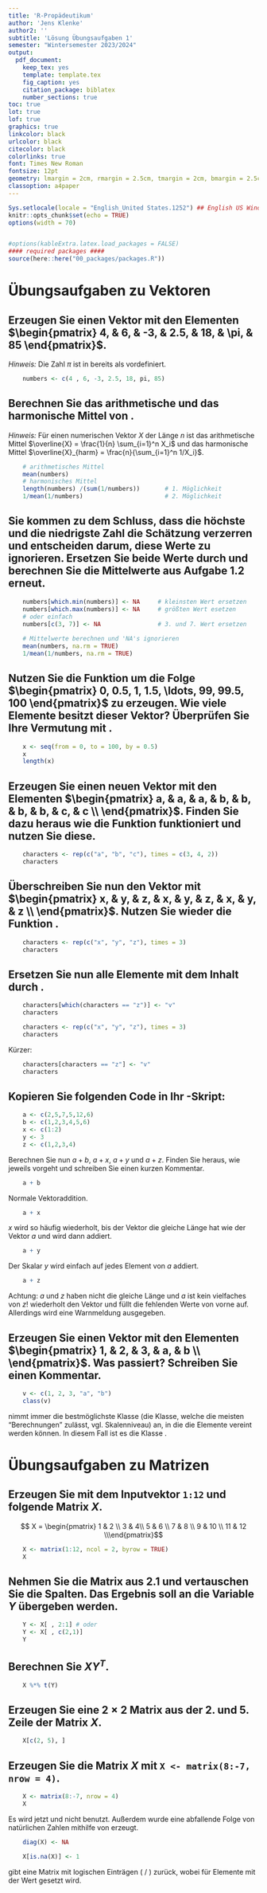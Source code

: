 ```yaml
---
title: 'R-Propädeutikum'
author: 'Jens Klenke'
author2: ''
subtitle: 'Lösung Übungsaufgaben 1'
semester: "Wintersemester 2023/2024"
output:
  pdf_document:
    keep_tex: yes
    template: template.tex
    fig_caption: yes
    citation_package: biblatex
    number_sections: true
toc: true
lot: true
lof: true
graphics: true
linkcolor: black
urlcolor: black
citecolor: black
colorlinks: true
font: Times New Roman
fontsize: 12pt
geometry: lmargin = 2cm, rmargin = 2.5cm, tmargin = 2cm, bmargin = 2.5cm
classoption: a4paper
---
```


```r
Sys.setlocale(locale = "English_United States.1252") ## English US Windows
knitr::opts_chunk$set(echo = TRUE)
options(width = 70)


#options(kableExtra.latex.load_packages = FALSE)
#### required packages ####
source(here::here("00_packages/packages.R"))
```

# Übungsaufgaben zu Vektoren 

## Erzeugen Sie einen Vektor \texttt{numbers} mit den Elementen $\begin{pmatrix} 4, & 6, & -3, & 2.5, & 18, & \pi, &  85 \end{pmatrix}$.

*Hinweis:* Die Zahl $\pi$ ist in \texttt{R} bereits als \texttt{pi} vordefiniert.

```r
    numbers <- c(4 , 6, -3, 2.5, 18, pi, 85)
```

\vspace{0.5cm}

## Berechnen Sie das arithmetische und das harmonische Mittel von \texttt{numbers}.

*Hinweis:* Für einen numerischen Vektor $X$ der Länge $n$ ist das arithmetische Mittel $\overline{X} = \frac{1}{n} \sum_{i=1}^n X_i$ und das harmonische Mittel $\overline{X}_{harm} = \frac{n}{\sum_{i=1}^n 1/X_i}$.

```r
    # arithmetisches Mittel
    mean(numbers) 
    # harmonisches Mittel
    length(numbers) /(sum(1/numbers))       # 1. Möglichkeit
    1/mean(1/numbers)                       # 2. Möglichkeit
```

\vspace{0.5cm}

## Sie kommen zu dem Schluss, dass die höchste und die niedrigste Zahl die Schätzung verzerren und entscheiden darum, diese Werte zu ignorieren. Ersetzen Sie beide Werte durch \texttt{NA} und berechnen Sie die Mittelwerte aus Aufgabe 1.2 erneut.

```r
    numbers[which.min(numbers)] <- NA     # kleinsten Wert ersetzen
    numbers[which.max(numbers)] <- NA     # größten Wert esetzen 
    # oder einfach 
    numbers[c(3, 7)] <- NA                # 3. und 7. Wert ersetzen 
    
    # Mittelwerte berechnen und 'NA's ignorieren
    mean(numbers, na.rm = TRUE)
    1/mean(1/numbers, na.rm = TRUE)
```

\vspace{0.5cm}

## Nutzen Sie die Funktion \texttt{seq()} um die Folge \linebreak $\begin{pmatrix} 0, 0.5, 1, 1.5, \ldots, 99, 99.5, 100 \end{pmatrix}$ zu erzeugen. Wie viele Elemente besitzt dieser Vektor? Überprüfen Sie Ihre Vermutung mit \texttt{length()}.

```r
    x <- seq(from = 0, to = 100, by = 0.5)
    x
    length(x)
```

\vspace{0.5cm}

## Erzeugen Sie einen neuen Vektor \texttt{characters} mit den Elementen $\begin{pmatrix} a, & a, & a,  & b, & b, & b, & b, & c, & c \\ \end{pmatrix}$. Finden Sie dazu heraus wie die Funktion \texttt{rep()} funktioniert und nutzen Sie diese. 

```r
    characters <- rep(c("a", "b", "c"), times = c(3, 4, 2))
    characters
```

\vspace{0.5cm}

## Überschreiben Sie nun den Vektor  \texttt{characters}  mit \linebreak  $\begin{pmatrix} x, & y, & z, & x, & y, & z, & x, & y, & z \\ \end{pmatrix}$. Nutzen Sie wieder die Funktion \texttt{rep()}.

```r
    characters <- rep(c("x", "y", "z"), times = 3)
    characters
```
\vspace{0.5cm}

## Ersetzen Sie nun alle Elemente mit dem Inhalt \texttt{"z"} durch \texttt{"v"}.

```r
    characters[which(characters == "z")] <- "v"
    characters
```

```r
    characters <- rep(c("x", "y", "z"), times = 3)
    characters
```

Kürzer:
```r
    characters[characters == "z"] <- "v"
    characters
```


\vspace{0.5cm}

## Kopieren Sie folgenden Code in Ihr \texttt{R}-Skript:

```r
    a <- c(2,5,7,5,12,6)
    b <- c(1,2,3,4,5,6)
    x <- c(1:2)
    y <- 3
    z <- c(1,2,3,4)
```
    
Berechnen Sie nun $a+b$, $a+x$, $a+y$ und $a+z$. Finden Sie heraus, wie \texttt{R} jeweils vorgeht und schreiben Sie einen kurzen Kommentar.

```r
    a + b 
```

Normale Vektoraddition.

```r
    a + x
```

$x$ wird so häufig wiederholt, bis der Vektor die gleiche Länge hat wie der Vektor $a$ und wird dann addiert.

```r
    a + y
```

Der Skalar $y$ wird einfach auf jedes Element von $a$ addiert.

```r
    a + z
```

Achtung: $a$ und $z$ haben nicht die gleiche Länge und $a$ ist kein vielfaches von $z$! \texttt{R} wiederholt den Vektor und füllt die fehlenden Werte von vorne auf. Allerdings wird eine Warnmeldung ausgegeben. 


\vspace{0.5cm}

## Erzeugen Sie einen Vektor mit den Elementen $\begin{pmatrix} 1, & 2, & 3, & a, & b \\ \end{pmatrix}$. Was passiert? Schreiben Sie einen Kommentar.

```r
    v <- c(1, 2, 3, "a", "b")
    class(v)
```

\texttt{R} nimmt immer die bestmöglichste Klasse (die Klasse, welche die meisten "Berechnungen" zulässt, vgl. Skalenniveau) an, in die die Elemente vereint werden können. In diesem Fall ist es die Klasse \texttt{character}. 
  

\vspace{0.5cm}

# Übungsaufgaben zu Matrizen 

## Erzeugen Sie mit dem Inputvektor `1:12` und \texttt{matrix()} folgende Matrix $X$.

$$ X = \begin{pmatrix} 1 & 2 \\ 3 & 4\\ 5 & 6 \\ 7 & 8 \\
9 & 10 \\ 11 & 12 \\\end{pmatrix}$$

```r
    X <- matrix(1:12, ncol = 2, byrow = TRUE)
    X
```

\vspace{0.5cm}

## Nehmen Sie die Matrix aus 2.1 und vertauschen Sie die Spalten. Das Ergebnis soll an die Variable $Y$ übergeben werden. 

```r
    Y <- X[ , 2:1] # oder
    Y <- X[ , c(2,1)]
    Y
```

\vspace{0.5cm}

## Berechnen Sie $XY^{T}$.

```r
    X %*% t(Y)
```

\vspace{0.5cm}

## Erzeugen Sie eine $2 \times 2$ Matrix aus der 2. und 5. Zeile der Matrix $X$.

```r
    X[c(2, 5), ]
```

\vspace{0.5cm}

## Erzeugen Sie die Matrix $X$ mit `X <- matrix(8:-7, nrow = 4)`.

```r
    X <- matrix(8:-7, nrow = 4)
    X
```

Es wird jetzt \texttt{nrow} und nicht \texttt{ncol} benutzt. Außerdem wurde eine abfallende Folge von natürlichen Zahlen mithilfe von \texttt{:} erzeugt.

\begin{enumerate} 
  \item Ersetzen Sie die Elemente auf der Hauptdiagonalen durch \texttt{NA}s. 
\end{enumerate}

```r
    diag(X) <- NA
```

\begin{enumerate} \setcounter{enumi}{1}
  \item Ersetzen Sie jetzt alle \texttt{NA}s in der Matrix mit dem Wert $1$. Nutzen Sie dazu die Funktion \texttt{is.na()}.
\end{enumerate}

```r
    X[is.na(X)] <- 1
```

\texttt{is.na(X)} gibt eine Matrix mit logischen Einträgen (\texttt{TRUE} / \texttt{FALSE}) zurück, wobei für Elemente mit \texttt{NA} der Wert \texttt{TRUE} gesetzt wird.


